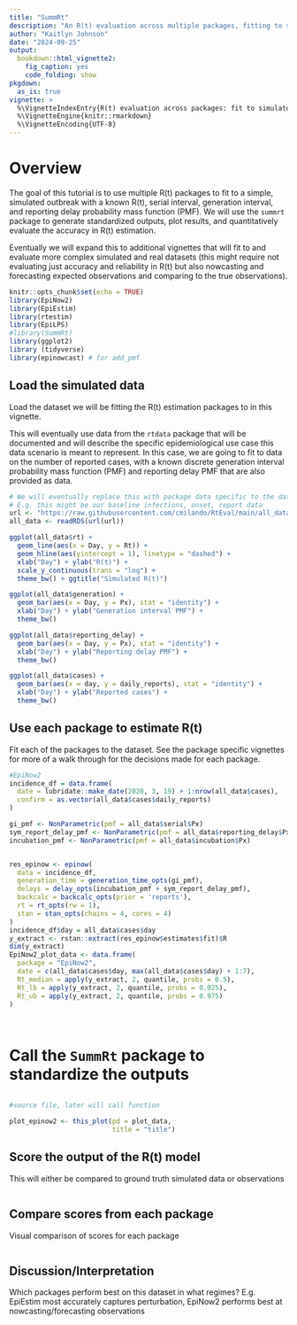 ```yaml
---
title: "SummRt"
description: "An R(t) evaluation across multiple packages, fitting to simulated data, standardizing outputs, and evaluating outputs"
author: "Kaitlyn Johnson"
date: "2024-09-25"
output:
  bookdown::html_vignette2:
    fig_caption: yes
    code_folding: show
pkgdown:
  as_is: true
vignette: >
  %\VignetteIndexEntry{R(t) evaluation across packages: fit to simulated data with known reports}
  %\VignetteEngine{knitr::rmarkdown}
  %\VignetteEncoding{UTF-8}
---
```


# Overview

The goal of this tutorial is to use multiple R(t) packages to fit to a simple, simulated outbreak
with a known R(t), serial interval, generation interval, and reporting delay probability mass function
(PMF). We will use the `summrt` package to generate standardized outputs, plot results, and 
quantitatively evaluate the accuracy in R(t) estimation.

Eventually we will expand this to additional vignettes that will fit to and evaluate more complex
simulated and real datasets (this might require not evaluating just accuracy and reliability
in R(t) but also nowcasting and forecasting expected observations and comparing to 
the true observations). 
```r
knitr::opts_chunk$set(echo = TRUE)
library(EpiNow2)
library(EpiEstim)
library(rtestim)
library(EpiLPS)
#library(SummRt)
library(ggplot2)
library (tidyverse)
library(epinowcast) # for add_pmf
```

## Load the simulated data

Load the dataset we will be fitting the R(t) estimation packages
to in this vignette.

This will eventually use data from the `rtdata` package that will be documented and
will describe the specific epidemiological use case this
data scenario is meant to represent. In this case, we are going to fit to data 
on the number of reported cases, with a known discrete generation interval probability
mass function (PMF) and reporting delay PMF that are also provided as data.
```r
# We will eventually replace this with package data specific to the dataset. 
# E.g. this might be our baseline infections, onset, report data
url <- "https://raw.githubusercontent.com/cmilando/RtEval/main/all_data.RDS"
all_data <- readRDS(url(url))

ggplot(all_data$rt) + 
  geom_line(aes(x = Day, y = Rt)) +
  geom_hline(aes(yintercept = 1), linetype = "dashed") + 
  xlab("Day") + ylab("R(t)") + 
  scale_y_continuous(trans = "log") + 
  theme_bw() + ggtitle("Simulated R(t)")

ggplot(all_data$generation) +
  geom_bar(aes(x = Day, y = Px), stat = "identity") + 
  xlab("Day") + ylab("Generation interval PMF") +
  theme_bw() 

ggplot(all_data$reporting_delay) +
  geom_bar(aes(x = Day, y = Px), stat = "identity") +
  xlab("Day") + ylab("Reporting delay PMF") +
  theme_bw()

ggplot(all_data$cases) +
  geom_bar(aes(x = day, y = daily_reports), stat = "identity") +
  xlab("Day") + ylab("Reported cases") + 
  theme_bw()
```


## Use each package to estimate R(t)

Fit each of the packages to the dataset. See the package specific vignettes for more
of a walk through for the decisions made for each package. 
```r

#EpiNow2
incidence_df = data.frame(
  date = lubridate::make_date(2020, 3, 19) + 1:nrow(all_data$cases),
  confirm = as.vector(all_data$cases$daily_reports)
)

gi_pmf <- NonParametric(pmf = all_data$serial$Px)
sym_report_delay_pmf <- NonParametric(pmf = all_data$reporting_delay$Px)
incubation_pmf <- NonParametric(pmf = all_data$incubation$Px)


res_epinow <- epinow(
  data = incidence_df,
  generation_time = generation_time_opts(gi_pmf),
  delays = delay_opts(incubation_pmf + sym_report_delay_pmf),
  backcalc = backcalc_opts(prior = 'reports'),
  rt = rt_opts(rw = 1),
  stan = stan_opts(chains = 4, cores = 4)
)
incidence_df$day = all_data$cases$day
y_extract <- rstan::extract(res_epinow$estimates$fit)$R
dim(y_extract)
EpiNow2_plot_data <- data.frame(
  package = "EpiNow2",
  date = c(all_data$cases$day, max(all_data$cases$day) + 1:7),
  Rt_median = apply(y_extract, 2, quantile, probs = 0.5),
  Rt_lb = apply(y_extract, 2, quantile, probs = 0.025),
  Rt_ub = apply(y_extract, 2, quantile, probs = 0.975)
)




```

# Call the `SummRt` package to standardize the outputs 
```r
```

```r
#source file, later will call function

plot_epinow2 <- this_plot(pd = plot_data, 
                          title = "title")
```
## Score the output of the R(t) model
This will either be compared to ground truth simulated data or
observations 
```r
```

## Compare scores from each package
Visual comparison of scores for each package
```r
```

## Discussion/Interpretation
Which packages perform best on this dataset in what regimes? 
E.g. EpiEstim most accurately captures perturbation,
EpiNow2 performs best at nowcasting/forecasting observations
